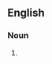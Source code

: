 {{also|fender-bender}}
==English==

===Noun===
{{en-noun|head=[[fender]] [[bender]]}}

# {{alternative spelling of|fender-bender|lang=en}}